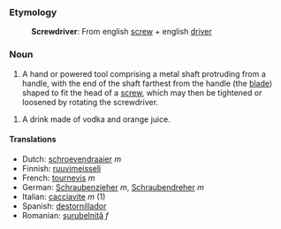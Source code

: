 ===Etymology===
:'''Screwdriver''': From english [[screw]] + english [[driver]]

===Noun===
#A hand or powered tool comprising a metal shaft protruding from a handle, with the end of the shaft farthest from the handle (the [[blade]]) shaped to fit the head of a [[screw]], which may then be tightened or loosened by rotating the screwdriver.
 
#A drink made of vodka and orange juice.

====Translations====
*Dutch: [[schroevendraaier]] ''m''
*Finnish: [[ruuvimeisseli]]
*French: [[tournevis]] ''m''
*German: [[Schraubenzieher]] ''m'', [[Schraubendreher]] ''m''
*Italian: [[cacciavite]] ''m'' (1)
*Spanish: [[destornillador]]
*Romanian: [[şurubelniţă]] ''f''